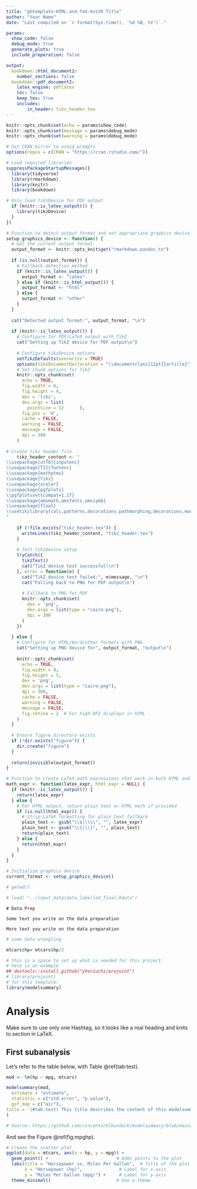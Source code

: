 ```yaml
---
title: "gbtemplate-HTML-and-TeX-knitR Title"
author: "Your Name"
date: "Last compiled on `r format(Sys.time(), '%d %B, %Y')`."

params:
  show_code: false
  debug_mode: true
  generate_plots: true
  include_preperation: false

output:
  bookdown::html_document2: 
    number_sections: false
  bookdown::pdf_document2:
    latex_engine: pdflatex
    toc: false
    keep_tex: true
    includes:
        in_header: tikz_header.tex
---
```


```r
knitr::opts_chunk$set(echo = params$show_code)
knitr::opts_chunk$set(message = params$debug_mode)
knitr::opts_chunk$set(warning = params$debug_mode)
```

```r
# Set CRAN mirror to avoid prompts
options(repos = c(CRAN = "https://cran.rstudio.com/"))

# Load required libraries
suppressPackageStartupMessages({
  library(tidyverse)
  library(rmarkdown)
  library(knitr)
  library(bookdown)

# Only load tikzDevice for PDF output
  if (knitr::is_latex_output()) {
    library(tikzDevice)
  }
})

# Function to detect output format and set appropriate graphics device
setup_graphics_device <- function() {
  # Get the current output format
  output_format <- knitr::opts_knit$get("rmarkdown.pandoc.to")
  
  if (is.null(output_format)) {
    # Fallback detection method
    if (knitr::is_latex_output()) {
      output_format <- "latex"
    } else if (knitr::is_html_output()) {
      output_format <- "html"
    } else {
      output_format <- "other"
    }
  }
  
  cat("Detected output format:", output_format, "\n")
  
  if (knitr::is_latex_output()) {
    # Configure for PDF/LaTeX output with TikZ
    cat("Setting up TikZ device for PDF output\n")
    
    # Configure tikzDevice options
    setTikzDefaults(overwrite = TRUE)
    options(tikzDocumentDeclaration = "\\documentclass[12pt]{article}")
    # Set chunk options for TikZ
    knitr::opts_chunk$set(
      echo = TRUE,
      fig.width = 6,
      fig.height = 4,
      dev = 'tikz',
      dev.args = list(
        pointsize = 12      ),
      fig.pos = 'H',
      cache = FALSE,
      warning = FALSE,
      message = FALSE,
      dpi = 300
    )
    
# Create tikz header file
    tikz_header_content <- "
\\usepackage[utf8]{inputenc}
\\usepackage[T1]{fontenc}
\\usepackage{mathptmx}
\\usepackage{tikz}
\\usepackage{xcolor}
\\usepackage{pgfplots}
\\pgfplotsset{compat=1.17}
\\usepackage{amsmath,amsfonts,amssymb}
\\usepackage{float}
\\usetikzlibrary{calc,patterns,decorations.pathmorphing,decorations.markings}
"
    
    if (!file.exists("tikz_header.tex")) {
      writeLines(tikz_header_content, "tikz_header.tex")
    }
    
    # Test tikzDevice setup
    tryCatch({
      tikzTest()
      cat("TikZ device test successful!\n")
    }, error = function(e) {
      cat("TikZ device test failed:", e$message, "\n")
      cat("Falling back to PNG for PDF output\n")
      
      # Fallback to PNG for PDF
      knitr::opts_chunk$set(
        dev = 'png',
        dev.args = list(type = "cairo-png"),
        dpi = 300
      )
    })
    
  } else {
    # Configure for HTML/Word/other formats with PNG
    cat("Setting up PNG device for", output_format, "output\n")
    
    knitr::opts_chunk$set(
      echo = TRUE,
      fig.width = 8,
      fig.height = 5,
      dev = 'png',
      dev.args = list(type = "cairo-png"),
      dpi = 300,
      cache = FALSE,
      warning = FALSE,
      message = FALSE,
      fig.retina = 2  # For high-DPI displays in HTML
    )
  }
  
  # Ensure figure directory exists
  if (!dir.exists("figure")) {
    dir.create("figure")
  }
  
  return(invisible(output_format))
}

# Function to create LaTeX math expressions that work in both HTML and tikz formats
math_expr <- function(latex_expr, html_expr = NULL) {
  if (knitr::is_latex_output()) {
    return(latex_expr)
  } else {
    # For HTML output, return plain text or HTML math if provided
    if (is.null(html_expr)) {
      # Strip LaTeX formatting for plain text fallback
      plain_text <- gsub("\\$|\\\\", "", latex_expr)
      plain_text <- gsub("\\{|\\}", "", plain_text)
      return(plain_text)
    } else {
      return(html_expr)
    }
  }
}

# Initialize graphics device
current_format <- setup_graphics_device()
```






```r
# getwd()

# load( "../input_data/data_labelled_final.Rdata") 

```

```asis
# Data Prep

Some text you write on the data preparation
```



```asis
More text you write on the data preparation
```

```r
# some data wrangling

mtcars$hp= mtcars$hp/2
```



```r
# this is a space to set up what is needed for this project
# here is an example
## devtools::install_github("yhoriuchi/projoint") 
# library(projoint)
# for this template:
library(modelsummary)
```

# Analysis 

Make sure to use only one Hashtag, so it looks like a real heading and knits to section in LaTeX. 

## First subanalysis

Let's refer to the table below, with Table \@ref(tab:test).



```r

mod <- lm(hp ~ mpg, mtcars)

modelsummary(mod,
  estimate = "estimate",
  statistic = c("std.error", "p.value"),
  gof_map = c("aic"),
title = '(#tab:test) This title describes the content of this modelsummarytable.'
)

# Source: https://github.com/vincentarelbundock/modelsummary/blob/main/examples/cross_references.Rmd
```

And see the Figure \@ref(fig:mpghp).

```r

# Create the scatter plot
ggplot(data = mtcars, aes(x = hp, y = mpg)) +
  geom_point() +                          # Adds points to the plot
  labs(title = "Horsepower vs. Miles Per Gallon",  # Title of the plot
       x = "Horsepower (hp)",              # Label for x-axis
       y = "Miles Per Gallon (mpg)") +     # Label for y-axis
  theme_minimal()                         # Use a theme

```

